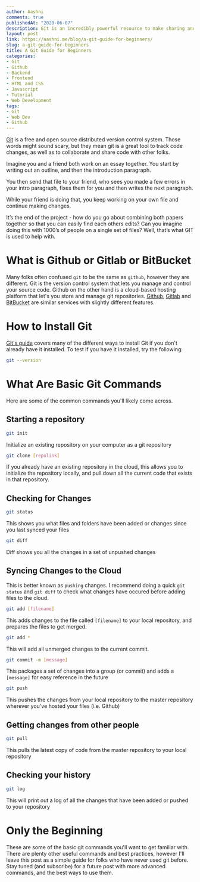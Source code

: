 ```yaml
---
author: Aashni
comments: true
publishedAt: "2020-06-07"
description: Git is an incredibly powerful resource to make sharing and collaborating on code much easier. Here's a breakdown of how Git works, as well as an overview of tools like Github.
layout: post
link: https://aashni.me/blog/a-git-guide-for-beginners/
slug: a-git-guide-for-beginners
title: A Git Guide for Beginners
categories:
- Git
- Github
- Backend
- Frontend
- HTML and CSS
- Javascript
- Tutorial
- Web Development
tags:
- Git
- Web Dev
- Github
---
```


[Git](https://git-scm.com/) is a free and open source distributed version control system. Those words might sound scary, but they mean git is a great tool to track code changes, as well as to collaborate and share code with other folks.

Imagine you and a friend both work on an essay together. You start by writing out an outline, and then the introduction paragraph.

You then send that file to your friend, who sees you made a few errors in your intro paragraph, fixes them for you and then writes the next paragraph. 

While your friend is doing that, you keep working on your own file and continue making changes.

It’s the end of the project - how do you go about combining both papers together so that you can easily find each others edits? Can you imagine doing this with 1000’s of people on a single set of files? Well, that’s what GIT is used to help with.

# What is Github or Gitlab or BitBucket
Many folks often confused `git` to be the same as `github`, however they are different. Git is the version control system that lets you manage and control your source code. Github on the other hand is a cloud-based hosting platform that let's you store and manage git repositories. [Github](https://github.com/), [Gitlab](http://gitlab.com/) and [BitBucket](https://bitbucket.org/) are similar services with slightly different features.

# How to Install Git
[Git's guide](https://git-scm.com/book/en/v2/Getting-Started-Installing-Git) covers many of the different ways to install Git if you don't already have it installed. To test if you have it installed, try the following:

```bash
git --version
```

# What Are Basic Git Commands

Here are some of the common commands you'll likely come across.

## Starting a repository
```bash
git init
```

Initialize an existing repository on your computer as a git repository

```bash
git clone [repolink]
```

If you already have an existing repository in the cloud, this allows you to initialize the repository locally, and pull down all the current code that exists in that repository.

## Checking for Changes

```bash
git status
```

This shows you what files and folders have been added or changes since you last synced your files

```bash
git diff
```

Diff shows you all the changes in a set of unpushed changes

## Syncing Changes to the Cloud
This is better known as `pushing` changes. I recommend doing a quick `git status` and `git diff` to check what changes have occured before adding files to the cloud.

```bash
git add [filename]
```

This adds changes to the file called `[filename]` to your local repository, and prepares the files to get merged.

```bash
git add *
```

This will add all unmerged changes to the current commit.

```bash
git commit -m [message]
```

This packages a set of changes into a group (or commit) and adds a `[message]` for easy reference in the future

```bash
git push
```

This pushes the changes from your local repository to the master repository wherever you've hosted your files (i.e. Github)

## Getting changes from other people

```bash
git pull
```

This pulls the latest copy of code from the master repository to your local repository

## Checking your history

```bash
git log
```

This will print out a log of all the changes that have been added or pushed to your repository

# Only the Beginning

These are some of the basic git commands you'll want to get familiar with. There are plenty other useful commands and best practices, however I'll leave this post as a simple guide for folks who have never used git before. Stay tuned (and subscribe) for a future post with more advanced commands, and the best ways to use them.